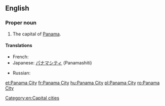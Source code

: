 {{wikipedia}}
==English==

===Proper noun===
{{en-proper noun|head=[[Panama]] [[City]]}}

# The capital of [[Panama]].

====Translations====
{{trans-top|capital of Panama}}
* French: {{t+|fr|Panamá}}
* Japanese: [[パナマシティ]] (Panamashiti)
{{trans-mid}}
* Russian: {{t|ru|Панама|f|tr=Panáma}}
{{trans-bottom}}

[[Category:en:Capital cities]]

[[et:Panama City]]
[[fr:Panama City]]
[[hu:Panama City]]
[[pl:Panama City]]
[[ro:Panama City]]